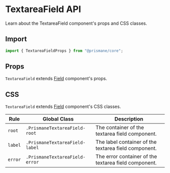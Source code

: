 # TextareaField API

Learn about the TextareaField component's props and CSS classes.

## Import

```js
import { TextareaFieldProps } from "@prismane/core";
```

## Props

`TextareaField` extends [Field](/docs/components-api/field-api) component's props.

## CSS

`TextareaField` extends [Field](/docs/components-api/field-api) component's CSS classes.

| Rule    | Global Class                   | Description                                          |
| ------- | ------------------------------ | ---------------------------------------------------- |
| `root`  | `.PrismaneTextareaField-root`  | The container of the textarea field component.       |
| `label` | `.PrismaneTextareaField-label` | The label container of the textarea field component. |
| `error` | `.PrismaneTextareaField-error` | The error container of the textarea field component. |
